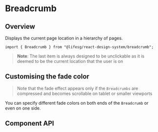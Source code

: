 
<Meta of={BreadcrumbStories} />

# Breadcrumb

## Overview

Displays the current page location in a hierarchy of pages.

```tsx
import { Breadcrumb } from "@lifesg/react-design-system/breadcrumb";
```

> **Note**: The last item is always designed to be unclickable as it is deemed to be the current location that
> the user is on

<Canvas of={BreadcrumbStories.Default} />

## Customising the fade color

> Note that the fade effect appears only if the `Breadcrumbs` are compressed and
> becomes scrollable on tablet or smaller viewports

You can specify different fade colors on both ends of the `Breadcrumb` or even
on one side.

<Canvas of={BreadcrumbStories.DifferentFadeColors} />

## Component API

<PropsTable />
